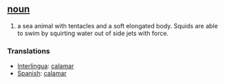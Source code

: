 == [[noun]] ==
#a sea animal with tentacles and a soft elongated body. Squids are able to swim by squirting water out of side jets with force.

=== Translations ===
*[[Interlingua]]: [[calamar]]
*[[Spanish]]: [[calamar]]